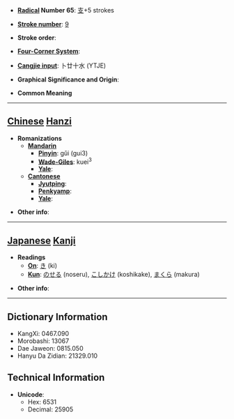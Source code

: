 * '''[[Wiktionary:Chinese radical index| Radical]] Number 65''': [[Wiktionary:Chinese radical index 支|支]]+5 strokes

* '''[[Wiktionary:Chinese total strokes index|Stroke number]]''': [[Wiktionary:Chinese total strokes index 9|9]]

* '''Stroke order''': 

* '''[[Wiktionary:Chinese four corner index|Four-Corner System]]''': 

* '''[[Wiktionary:Chinese Cangjie index|Cangjie input]]''': 卜廿十水 (YTJE)

* '''Graphical Significance and Origin''': 

* '''Common Meaning'''

----

== [[Chinese]] [[Hanzi]] ==

* '''Romanizations'''
** '''[[Mandarin]]'''
*** '''[[Pinyin]]''': gǔi (gui3)
*** '''[[Wade-Giles]]''': kuei<sup>3</sup>
*** '''[[Yale]]''': 
** '''[[Cantonese]]'''
*** '''[[Jyutping]]''':
*** '''[[Penkyamp]]''': 
*** '''[[Yale]]''': 

* '''Other info''': 

----

== [[Japanese]] [[Kanji]] ==

* '''Readings'''
** '''[[On]]''': [[き]] (ki)
** '''[[Kun]]''': [[のせる]] (noseru), [[こしかけ]] (koshikake), [[まくら]] (makura)

* '''Other info''':  

----

== Dictionary Information ==

* KangXi: 0467.090
* Morobashi: 13067
* Dae Jaweon: 0815.050
* Hanyu Da Zidian: 21329.010

== Technical Information ==

* '''Unicode''':
** Hex: 6531
** Decimal: 25905